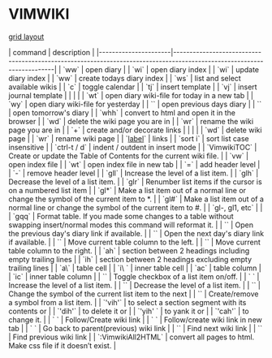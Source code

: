 =VIMWIKI=

[[https://stackoverflow.com/questions/44115503/css-only-solution-to-set-same-height-row-sections-on-a-responsive-grid|grid layout]]

| command              | description                                                                                                           |
|----------------------|-----------------------------------------------------------------------------------------------------------------------|
| `<leader>w<leader>w` | open diary                                                                                                            |
| `<leader>wi`         | open diary index                                                                                                      |
| `<leader>w<leader>i` | update diary index                                                                                                    |
| `<leader>w<leader>w` | create todays diary index                                                                                             |
| `<leader>ws`         | list and select available wikis                                                                                       |
| `<leader>c`          | toggle calendar                                                                                                       |
| `<leader>tj`         | insert template                                                                                                       |
| `<leader>vj`         | insert journal template                                                                                               |
|                      |                                                                                                                       |
| `<leader>w<leader>t` | open diary wiki-file for today in a new tab                                                                           |
| `<leader>w<leader>y` | open diary wiki-file for yesterday                                                                                    |
| `<C-Up>`             | open previous days diary                                                                                              |
| `<C-Down>`           | open tomorrow's diary                                                                                                 |
| `<leader>whh`        | convert to html and open it in the browser                                                                            |
| `<leader>wd`         | delete the wiki page you are in                                                                                       |
| `<leader>wr`         | rename the wiki page you are in                                                                                       |
| `+`                  | create and/or decorate links                                                                                          |
|                      |                                                                                                                       |
| `<leader>wd`         | delete wiki page                                                                                                      |
| `<leader>wr`         | rename wiki page                                                                                                      |
| `[[address|label]]`  | links                                                                                                                 |
| `sort i`             | sort list case insensitive                                                                                            |
| `ctrl-t / d`         | indent / outdent in insert mode                                                                                       |
| `VimwikiTOC`         | Create or update the Table of Contents for the current wiki file.                                                     |
| `<leader>vw`         | open index file                                                                                                       |
| `<leader>wt`         | open index file in new tab                                                                                            |
| `=`                  | add header level                                                                                                      |
| `-`                  | remove header level                                                                                                   |
| `gll`                | Increase the level of a list item.                                                                                    |
| `glh`                | Decrease the level of a list item.                                                                                    |
| `glr`                | Renumber list items if the cursor is on a numbered list item                                                          |
| `gl*`                | Make a list item out of a normal line or change the symbol of the current item to *.                                  |
| `gl#`                | Make a list item out of a normal line or change the symbol of the current item to #.                                  |
| `gl-, gl1, etc`      |                                                                                                                       |
| `gqq`                | Format table. If you made some changes to a table without swapping insert/normal modes this command will reformat it. |
| `<C-Up>`             | Open the previous day's diary link if available.                                                                      |
| `<C-Down>`           | Open the next day's diary link if available.                                                                          |
| `<A-Left>`           | Move current table column to the left.                                                                                |
| `<A-Right>`          | Move current table column to the right.                                                                               |
| `ah`                 | section between 2 headings including empty trailing lines                                                             |
| `ih`                 | section between 2 headings excluding empty trailing lines                                                             |
| `a\`                 | table cell                                                                                                            |
| `i\ `                | inner table cell                                                                                                      |
| `ac`                 | table column                                                                                                          |
| `ic`                 | inner table column                                                                                                    |
| `<C-Space>`          | Toggle checkbox of a list item on/off.                                                                                |
| `<C-T>  `            | Increase the level of a list item.                                                                                    |
| `<C-D>`              | Decrease the level of a list item.                                                                                    |
| `<C-L><C-J>`         | Change the symbol of the current list item to the next                                                                |
| `<C-L><C-M>`         | Create/remove a symbol from a list item.                                                                              |
| `'vih'`              | to select a section segment with its contents or                                                                      |
| `'dih'`              | to delete it or                                                                                                       |
| `'yih' `             | to yank it or                                                                                                         |
| `'cah'`              | to change it.                                                                                                         |
| `<Enter> `           | Follow/Create wiki link                                                                                               |
| `<C-S-CR> `          | Follow/create wiki link in new tab                                                                                    |
| `<Backspace> `       | Go back to parent(previous) wiki link                                                                                 |
| `<Tab>`              | Find next wiki link                                                                                                   |
| `<Shift-Tab>`        | Find previous wiki link                                                                                               |
| `:VimwikiAll2HTML`   | convert all pages to html. Make css file if it doesn’t exist.                                                         |
